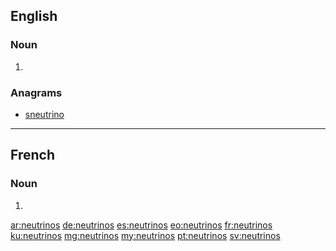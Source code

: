 {{also|Neutrinos}}
==English==

===Noun===
{{head|en|plural}}

# {{plural of|neutrino|lang=en|nocat=1}}

===Anagrams===
* [[sneutrino#English|sneutrino]]

----

==French==

===Noun===
{{head|fr|plural}}

# {{plural of|neutrino|lang=fr|nocat=1}}

[[ar:neutrinos]]
[[de:neutrinos]]
[[es:neutrinos]]
[[eo:neutrinos]]
[[fr:neutrinos]]
[[ku:neutrinos]]
[[mg:neutrinos]]
[[my:neutrinos]]
[[pt:neutrinos]]
[[sv:neutrinos]]